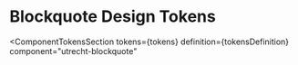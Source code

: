 <!-- @license CC0-1.0 -->


<Meta id="html-blockquote--design-tokens" title="HTML Component/Blockquote/Design Tokens" />

# Blockquote Design Tokens

<ComponentTokensSection
  tokens={tokens}
  definition={tokensDefinition}
  component="utrecht-blockquote"
></ComponentTokensSection>
